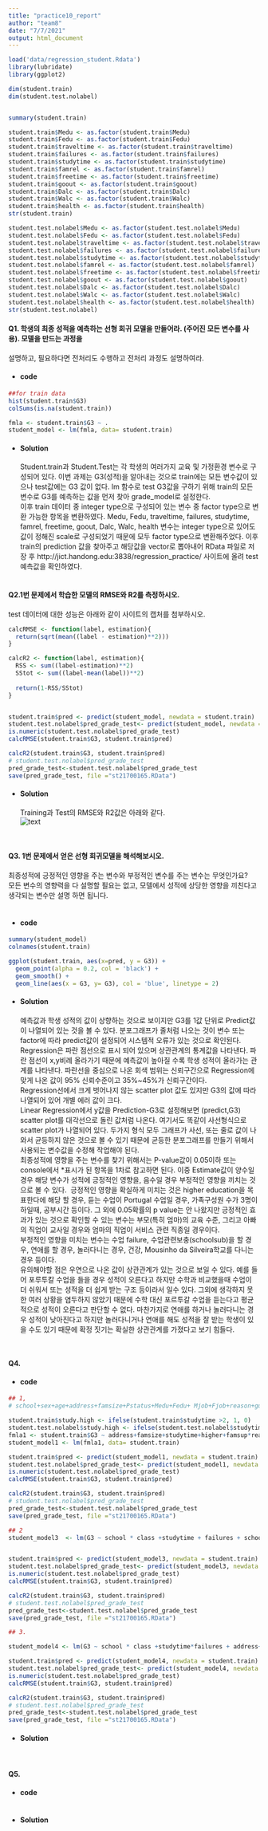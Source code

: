```yaml
---
title: "practice10_report"
author: "team8"
date: "7/7/2021"
output: html_document
---
```


```r
load('data/regression_student.Rdata')
library(lubridate)
library(ggplot2)

dim(student.train)
dim(student.test.nolabel)


summary(student.train)

student.train$Medu <- as.factor(student.train$Medu)
student.train$Fedu <- as.factor(student.train$Fedu)
student.train$traveltime <- as.factor(student.train$traveltime)
student.train$failures <- as.factor(student.train$failures)
student.train$studytime <- as.factor(student.train$studytime)
student.train$famrel <- as.factor(student.train$famrel)
student.train$freetime <- as.factor(student.train$freetime)
student.train$goout <- as.factor(student.train$goout)
student.train$Dalc <- as.factor(student.train$Dalc)
student.train$Walc <- as.factor(student.train$Walc)
student.train$health <- as.factor(student.train$health)
str(student.train)

student.test.nolabel$Medu <- as.factor(student.test.nolabel$Medu)
student.test.nolabel$Fedu <- as.factor(student.test.nolabel$Fedu)
student.test.nolabel$traveltime <- as.factor(student.test.nolabel$traveltime)
student.test.nolabel$failures <- as.factor(student.test.nolabel$failures)
student.test.nolabel$studytime <- as.factor(student.test.nolabel$studytime)
student.test.nolabel$famrel <- as.factor(student.test.nolabel$famrel)
student.test.nolabel$freetime <- as.factor(student.test.nolabel$freetime)
student.test.nolabel$goout <- as.factor(student.test.nolabel$goout)
student.test.nolabel$Dalc <- as.factor(student.test.nolabel$Dalc)
student.test.nolabel$Walc <- as.factor(student.test.nolabel$Walc)
student.test.nolabel$health <- as.factor(student.test.nolabel$health)
str(student.test.nolabel)
```


#### Q1. 학생의 최종 성적을 예측하는 선형 회귀 모델을 만들어라. (주어진 모든 변수를 사용). 모델을 만드는 과정을 
설명하고, 필요하다면 전처리도 수행하고 전처리 과정도 설명하여라. 

- #### **code**\

```r
##for train data
hist(student.train$G3)
colSums(is.na(student.train))

fmla <- student.train$G3 ~ .
student_model <- lm(fmla, data= student.train)


```

- #### **Solution** \
Student.train과 Student.Test는 각 학생의 여러가지 교육 및 가정환경 변수로 구성되어 있다. 이번 과제는 G3(성적)을 알아내는 것으로 train에는 모든 변수값이 있으나 test값에는 G3 값이 없다.
lm 함수로 test G3값을 구하기 위해 train의 모든 변수로 G3를 예측하는 값을 먼저 찾아 grade_model로 설정한다. \
이후 train 데이터 중 integer type으로 구성되어 있는 변수 중 factor type으로 변환 가능한 항목을 변환하였다. Medu, Fedu, traveltime, failures, studytime, famrel, freetime, goout, Dalc, Walc, health 변수는 integer type으로 있어도 값이 정해진 scale로 구성되었기 때문에 모두 factor type으로 변환해주었다.
이후 train의 prediction 값을 찾아주고 해당값을 vector로 뽑아내어 RData 파일로 저장 후 http://jict.handong.edu:3838/regression_practice/ 사이트에 올려 test 예측값을 확인하였다.\
\

#### Q2.1번 문제에서 학습한 모델의 RMSE와 R2를 측정하시오.
test 데이터에 대한 성능은 아래와 같이 사이트의 캡처를 첨부하시오. \


```r
calcRMSE <- function(label, estimation){
  return(sqrt(mean((label - estimation)**2)))
}

calcR2 <- function(label, estimation){
  RSS <- sum((label-estimation)**2)
  SStot <- sum((label-mean(label))**2)
  
  return(1-RSS/SStot)
}


student.train$pred <- predict(student_model, newdata = student.train)
student.test.nolabel$pred_grade_test<- predict(student_model, newdata = student.test.nolabel)
is.numeric(student.test.nolabel$pred_grade_test)
calcRMSE(student.train$G3, student.train$pred)

calcR2(student.train$G3, student.train$pred)
# student.test.nolabel$pred_grade_test
pred_grade_test<-student.test.nolabel$pred_grade_test
save(pred_grade_test, file ="st21700165.RData")
```

- #### **Solution** \
Training과 Test의 RMSE와 R2값은 아래와 같다.\
![text](/image.jpg)

\


#### Q3. 1번 문제에서 얻은 선형 회귀모델을 해석해보시오.\
최종성적에 긍정적인 영향을 주는 변수와 부정적인 변수를 주는 변수는 무엇인가요?\	
모든 변수의 영향력을 다 설명할 필요는 없고, 모델에서 성적에 상당한 영향을 끼친다고 생각되는 변수만 설명 하면 됩니다. \
\

- #### **code**\

```r
summary(student_model)
colnames(student.train)

ggplot(student.train, aes(x=pred, y = G3)) +
  geom_point(alpha = 0.2, col = 'black') +
  geom_smooth() +
  geom_line(aes(x = G3, y= G3), col = 'blue', linetype = 2)

```

- #### **Solution** \
예측값과 학생 성적의 값이 상향하는 것으로 보이지만 G3를 1값 단위로 Predict값이 나열되어 있는 것을 볼 수 있다. 분포그래프가 줄처럼 나오는 것이 변수 또는 factor에 따라 predict값이 설정되어 시스템적 오류가 있는 것으로 확인된다.\
Regression은 파란 점선으로 표시 되어 있으며 상관관계의 통계값을 나타낸다. 파란 점선이 x,y비례 올라가기 때문에 예측값이 높아질 수록 학생 성적이 올라가는 관계를 나타낸다. 파란선을 중심으로 나온 회색 범위는 신뢰구간으로 Regression에 맞게 나온 값이 95% 신뢰수준이고 35%~45%가 신뢰구간이다. \
Regression선에서 크게 벗어나지 않는 scatter plot 값도 있지만 G3의 값에 따라 나열되어 있어 개별 에러 값이 크다. \
Linear Regression에서 y값을 Prediction-G3로 설정해보면 (predict,G3) scatter plot를 대각선으로 돌린 값처럼 나온다. 여기서도 똑같이 사선형식으로 scatter plot가 나열되어 있다. 두가지 형식 모두 그래프가 사선, 또는 줄로 값이 나와서 균등하지 않은 것으로 볼 수 있기 때문에 균등한 분포그래프를 만들기 위해서 사용되는 변수값을 수정해 작업해야 된다. \
최종성적에 영향을 주는 변수를 찾기 위해서는 P-value값이 0.05이하 또는 console에서 *표시가 된 항목을 1차로 참고하면 된다. 이중 Estimate값이 양수일 경우 해당 변수가 성적에 긍정적인 영향을, 음수일 경우 부정적인 영향을 끼치는 것으로 볼 수 있다.\ 
긍정적인 영향을 확실하게 미치는 것은 higher education을 목표한다에 해당 할 경우, 듣는 수업이 Portugal 수업일 경우, 가족구성원 수가 3명이하일때, 공부시간 등이다. 그 외에 0.05확률의 p value는 안 나왔지만 긍정적인 효과가 있는 것으로 확인할 수 있는 변수는 부모(특히 엄마)의 교육 수준, 그리고 아빠의 직업이 교사일 경우와 엄마의 직업이 서비스 관련 직종일 경우이다.\
부정적인 영향을 미치는 변수는 수업 failure, 수업관련보충(schoolsub)을 할 경우, 연애를 할 경우, 놀러다니는 경우, 건강, Mousinho da Silveira학교를 다니는 경우 등이다. \
유의해야할 점은 우연으로 나온 값이 상관관계가 있는 것으로 보일 수 있다. 예를 들어 포루투칼 수업을 들을 경우 성적이 오른다고 하지만 수학과 비교했을때 수업이 더 쉬워서 또는 성적을 더 쉽게 받는 구조 등이라서 일수 있다. 그외에 생각하지 못한 여러 상황을 염두하지 않았기 때문에 수학 대신 포르투갈 수업을 듣는다고 평균적으로 성적이 오른다고 판단할 수 없다. 마찬가지로 연애를 하거나 놀러다니는 경우 성적이 낮아진다고 하지만 놀러다니거나 연애를 해도 성적을 잘 받는 학생이 있을 수도 있기 때문에 확정 짓기는 확실한 상관관계를 가졌다고 보기 힘들다.\

\


#### Q4.

- #### **code**\

```r

## 1,
# school+sex+age+address+famsize+Pstatus+Medu+Fedu+ Mjob+Fjob+reason+guardian+traveltime+studytime+I(studytime^2)+failures+schoolsup +famsup+paid+activities+nursery+higher+internet+romantic+famrel+freetime+goout+Dalc+Walc+health+absences+class

student.train$study.high <- ifelse(student.train$studytime >2, 1, 0)
student.test.nolabel$study.high <- ifelse(student.test.nolabel$studytime >2, 1, 0)
fmla1 <- student.train$G3 ~ address+famsize+studytime+higher+famsup*reason+Medu+Fedu+failures+school*class+goout+health+paid
student_model1 <- lm(fmla1, data= student.train)

student.train$pred <- predict(student_model1, newdata = student.train)
student.test.nolabel$pred_grade_test<- predict(student_model1, newdata = student.test.nolabel)
is.numeric(student.test.nolabel$pred_grade_test)
calcRMSE(student.train$G3, student.train$pred)

calcR2(student.train$G3, student.train$pred)
# student.test.nolabel$pred_grade_test
pred_grade_test<-student.test.nolabel$pred_grade_test
save(pred_grade_test, file ="st21700165.RData")

```

```r
## 2
student_model3  <- lm(G3 ~ school * class +studytime + failures + schoolsup + higher + romantic + goout + health + Mjob*Fjob+Pstatus, data = student.train)


student.train$pred <- predict(student_model3, newdata = student.train)
student.test.nolabel$pred_grade_test<- predict(student_model3, newdata = student.test.nolabel)
is.numeric(student.test.nolabel$pred_grade_test)
calcRMSE(student.train$G3, student.train$pred)

calcR2(student.train$G3, student.train$pred)
# student.test.nolabel$pred_grade_test
pred_grade_test<-student.test.nolabel$pred_grade_test
save(pred_grade_test, file ="st21700165.RData")
```
```r
## 3.

student_model4 <- lm(G3 ~ school * class +studytime*failures + address+schoolsup + failures*higher + romantic + goout+Dalc+Walc + health+ Mjob*Fjob+Pstatus, data = student.train)

student.train$pred <- predict(student_model4, newdata = student.train)
student.test.nolabel$pred_grade_test<- predict(student_model4, newdata = student.test.nolabel)
is.numeric(student.test.nolabel$pred_grade_test)
calcRMSE(student.train$G3, student.train$pred)

calcR2(student.train$G3, student.train$pred)
# student.test.nolabel$pred_grade_test
pred_grade_test<-student.test.nolabel$pred_grade_test
save(pred_grade_test, file ="st21700165.RData")
```

- #### **Solution** \


\


#### Q5.

- #### **code**\

```r

```

- #### **Solution** \


\
